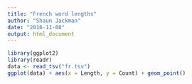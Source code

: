 ```yaml
---
title: "French word lengths"
author: "Shaun Jackman"
date: "2016-11-08"
output: html_document
---
```


```r
library(ggplot2)
library(readr)
data <- read_tsv("fr.tsv")
ggplot(data) + aes(x = Length, y = Count) + geom_point()
```
